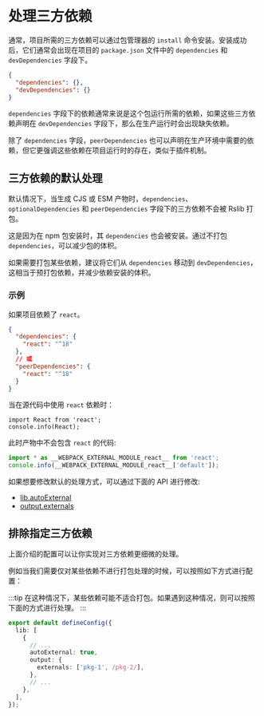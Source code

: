 # 处理三方依赖

通常，项目所需的三方依赖可以通过包管理器的 `install` 命令安装。安装成功后，它们通常会出现在项目的 `package.json` 文件中的 `dependencies` 和 `devDependencies` 字段下。

```json title="package.json"
{
  "dependencies": {},
  "devDependencies": {}
}
```

`dependencies` 字段下的依赖通常来说是这个包运行所需的依赖，如果这些三方依赖声明在 `devDependencies` 字段下，那么在生产运行时会出现缺失依赖。

除了 `dependencies` 字段，`peerDependencies` 也可以声明在生产环境中需要的依赖，但它更强调这些依赖在项目运行时的存在，类似于插件机制。

## 三方依赖的默认处理

默认情况下，当生成 CJS 或 ESM 产物时，`dependencies`、`optionalDependencies` 和 `peerDependencies` 字段下的三方依赖不会被 Rslib 打包。

这是因为在 npm 包安装时，其 `dependencies` 也会被安装。通过不打包 `dependencies`，可以减少包的体积。

如果需要打包某些依赖，建议将它们从 `dependencies` 移动到 `devDependencies`，这相当于预打包依赖，并减少依赖安装的体积。

### 示例

如果项目依赖了 `react`。

```json title="package.json"
{
  "dependencies": {
    "react": "^18"
  },
  // 或
  "peerDependencies": {
    "react": "^18"
  }
}
```

当在源代码中使用 `react` 依赖时：

```tsx title="src/index.ts"
import React from 'react';
console.info(React);
```

此时产物中不会包含 `react` 的代码:

```js title="dist/index.js"
import * as __WEBPACK_EXTERNAL_MODULE_react__ from 'react';
console.info(__WEBPACK_EXTERNAL_MODULE_react__['default']);
```

如果想要修改默认的处理方式，可以通过下面的 API 进行修改:

- [lib.autoExternal](/config/lib/auto-external)
- [output.externals](/config/rsbuild/output#outputexternals)

## 排除指定三方依赖

上面介绍的配置可以让你实现对三方依赖更细微的处理。

例如当我们需要仅对某些依赖不进行打包处理的时候，可以按照如下方式进行配置：

:::tip
在这种情况下，某些依赖可能不适合打包。如果遇到这种情况，则可以按照下面的方式进行处理。
:::

```ts
export default defineConfig({
  lib: [
    {
      // ...
      autoExternal: true,
      output: {
        externals: ['pkg-1', /pkg-2/],
      },
      // ...
    },
  ],
});
```

